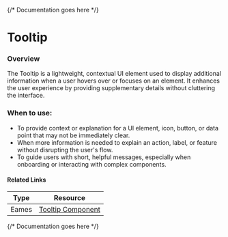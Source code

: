 

<Meta of={TooltipStories} />

{/* Documentation goes here */}

# Tooltip

### Overview
The Tooltip is a lightweight, contextual UI element used to display additional information when a user hovers over or focuses on an element. It enhances the user experience by providing supplementary details without cluttering the interface.

### When to use:
- To provide context or explanation for a UI element, icon, button, or data point that may not be immediately clear.
- When more information is needed to explain an action, label, or feature without disrupting the user's flow.
- To guide users with short, helpful messages, especially when onboarding or interacting with complex components.

#### Related Links
| Type   | Resource |
| ------ | -------- |
| Eames  | [Tooltip Component](https://www.figma.com/design/veXnmignQnJz8StIq10VJ5/Eames-2.0---Foundations-%26-Components?node-id=413-13162&t=5iHsAw2QyK8Lx8zt-4) |




{/* Documentation goes here */}

<Canvas meta={TooltipStories.default} />
